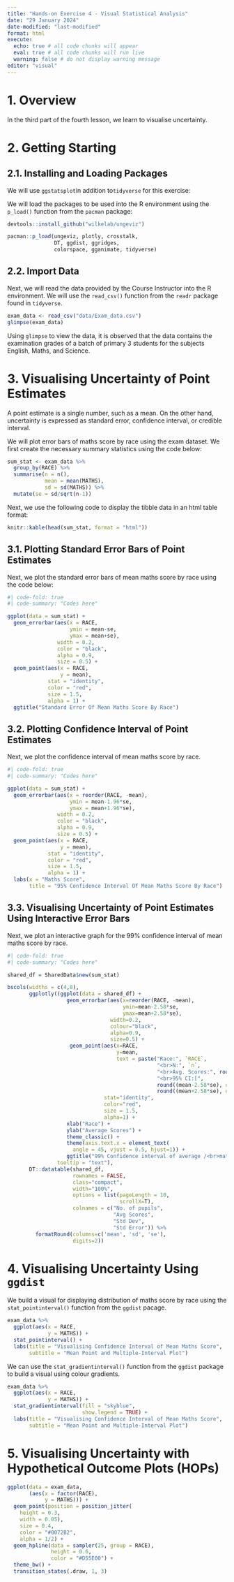 ```yaml
---
title: "Hands-on Exercise 4 - Visual Statistical Analysis"
date: "29 January 2024"
date-modified: "last-modified"
format: html
execute: 
  echo: true # all code chunks will appear
  eval: true # all code chunks will run live
  warning: false # do not display warning message
editor: "visual"
---
```


# 1. Overview

In the third part of the fourth lesson, we learn to visualise uncertainty.

# 2. Getting Starting

## 2.1. Installing and Loading Packages

We will use `ggstatsplot`in addition to`tidyverse` for this exercise:

We will load the packages to be used into the R environment using the `p_load()` function from the `pacman` package:

```r
devtools::install_github("wilkelab/ungeviz")
```


```r
pacman::p_load(ungeviz, plotly, crosstalk,
               DT, ggdist, ggridges,
               colorspace, gganimate, tidyverse)
```

## 2.2. Import Data

Next, we will read the data provided by the Course Instructor into the R environment. We will use the `read_csv()` function from the `readr` package found in `tidyverse`.

```r
exam_data <- read_csv("data/Exam_data.csv")
glimpse(exam_data)
```

Using `glimpse` to view the data, it is observed that the data contains the examination grades of a batch of primary 3 students for the subjects English, Maths, and Science.

# 3. Visualising Uncertainty of Point Estimates

A point estimate is a single number, such as a mean. On the other hand, uncertainty is expressed as standard error, confidence interval, or credible interval.

We will plot error bars of maths score by race using the exam dataset. We first create the necessary summary statistics using the code below:

```r
sum_stat <- exam_data %>%
  group_by(RACE) %>%
  summarise(n = n(),
            mean = mean(MATHS),
            sd = sd(MATHS)) %>%
  mutate(se = sd/sqrt(n-1))
```

Next, we use the following code to display the tibble data in an html table format:

```r
knitr::kable(head(sum_stat, format = "html"))
```

## 3.1. Plotting Standard Error Bars of Point Estimates

Next, we plot the standard error bars of mean maths score by race using the code below:

```r
#| code-fold: true
#| code-summary: "Codes here"

ggplot(data = sum_stat) +
  geom_errorbar(aes(x = RACE,
                    ymin = mean-se,
                    ymax = mean+se),
                width = 0.2,
                color = "black",
                alpha = 0.9,
                size = 0.5) +
  geom_point(aes(x = RACE,
                 y = mean),
             stat = "identity",
             color = "red",
             size = 1.5,
             alpha = 1) +
  ggtitle("Standard Error Of Mean Maths Score By Race")
```

## 3.2. Plotting Confidence Interval of Point Estimates

Next, we plot the confidence interval of mean maths score by race.

```r
#| code-fold: true
#| code-summary: "Codes here"

ggplot(data = sum_stat) +
  geom_errorbar(aes(x = reorder(RACE, -mean),
                    ymin = mean-1.96*se,
                    ymax = mean+1.96*se),
                width = 0.2,
                color = "black",
                alpha = 0.9,
                size = 0.5) +
  geom_point(aes(x = RACE,
                 y = mean),
             stat = "identity",
             color = "red",
             size = 1.5,
             alpha = 1) +
  labs(x = "Maths Score",
       title = "95% Confidence Interval Of Mean Maths Score By Race")
```

## 3.3. Visualising Uncertainty of Point Estimates Using Interactive Error Bars

Next, we plot an interactive graph for the 99% confidence interval of mean maths score by race.

```r
#| code-fold: true
#| code-summary: "Codes here"

shared_df = SharedData$new(sum_stat)

bscols(widths = c(4,8),
       ggplotly((ggplot(data = shared_df) +
                   geom_errorbar(aes(x=reorder(RACE, -mean),
                                     ymin=mean-2.58*se, 
                                     ymax=mean+2.58*se), 
                                 width=0.2, 
                                 colour="black", 
                                 alpha=0.9, 
                                 size=0.5) +
                    geom_point(aes(x=RACE, 
                                   y=mean, 
                                   text = paste("Race:", `RACE`, 
                                                "<br>N:", `n`,
                                                "<br>Avg. Scores:", round(mean, digits = 2),
                                                "<br>95% CI:[", 
                                                round((mean-2.58*se), digits = 2), ",",
                                                round((mean+2.58*se), digits = 2),"]")),
                               stat="identity", 
                               color="red", 
                               size = 1.5, 
                               alpha=1) + 
                   xlab("Race") + 
                   ylab("Average Scores") + 
                   theme_classic() + 
                   theme(axis.text.x = element_text(
                     angle = 45, vjust = 0.5, hjust=1)) +
                   ggtitle("99% Confidence interval of average /<br>maths scores by race")), 
                tooltip = "text"), 
       DT::datatable(shared_df, 
                     rownames = FALSE, 
                     class="compact", 
                     width="100%", 
                     options = list(pageLength = 10,
                                    scrollX=T), 
                     colnames = c("No. of pupils", 
                                  "Avg Scores",
                                  "Std Dev",
                                  "Std Error")) %>%
         formatRound(columns=c('mean', 'sd', 'se'),
                     digits=2))
```

# 4. Visualising Uncertainty Using `ggdist`

We build a visual for displaying distribution of maths score by race using the `stat_pointinterval()` function from the `ggdist` pacage.

```r
exam_data %>%
  ggplot(aes(x = RACE,
             y = MATHS)) +
  stat_pointinterval() +
  labs(title = "Visualising Confidence Interval of Mean Maths Score",
       subtitle = "Mean Point and Multiple-Interval Plot")
```

We can use the `stat_gradientinterval()` function from the `ggdist` package to build a visual using colour gradients.

```r
exam_data %>%
  ggplot(aes(x = RACE,
             y = MATHS)) +
  stat_gradientinterval(fill = "skyblue",
                        show.legend = TRUE) +
  labs(title = "Visualising Confidence Interval of Mean Maths Score",
       subtitle = "Mean Point and Multiple-Interval Plot")

```

# 5. Visualising Uncertainty with Hypothetical Outcome Plots (HOPs)

```r
ggplot(data = exam_data, 
       (aes(x = factor(RACE), 
            y = MATHS))) +
  geom_point(position = position_jitter(
    height = 0.3, 
    width = 0.05), 
    size = 0.4, 
    color = "#0072B2", 
    alpha = 1/2) +
  geom_hpline(data = sampler(25, group = RACE), 
              height = 0.6, 
              color = "#D55E00") +
  theme_bw() + 
  transition_states(.draw, 1, 3)
```























































